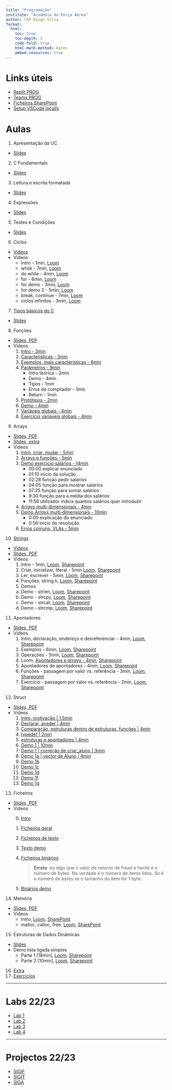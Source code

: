 ```yaml
---
title: "Programação"
institute: "Academia da Força Aérea"
author: CAP Diogo Silva
format: 
  html:
    toc: true
    toc-depth: 3
    code-fold: true
    html-math-method: katex
    embed-resources: true
---
```



# Links úteis

- [Replit PROG](https://replit.com/team/prog-2223-spring)
- [Teams PROG](https://teams.microsoft.com/l/team/19%3adZZ31rCQAvu0eEXj_VSCSn5L8nacNUAkkRmGhTqEFuk1%40thread.tacv2/conversations?groupId=696ce216-60a9-4f1e-87fb-296d6bafc8a2&tenantId=134d2a6d-3191-4c4a-a80b-1b18cb5bdba1)
- [Ficheiros SharePoint](https://academiafaedupt.sharepoint.com/sites/PROG2223Spring/Documentos%20Partilhados/Forms/AllItems.aspx?id=%2Fsites%2FPROG2223Spring%2FDocumentos%20Partilhados%2FGeneral&viewid=9162f8b4%2Def01%2D49b3%2D97a7%2D13cb7be9b804)
- [Setup VSCode locally](https://www.youtube.com/watch?v=HiyfEbbCWT4)


# Aulas

1. Apresentação da UC
  - [Slides](pdf/00_apresentacao_UC.pptx.pdf)
2. C Fundamentals
  - [Slides](markdown/2_fundamentals.html)
3. Leitura e escrita formatada
  - [Slides](markdown/3_formated_io.html)
4. Expressões
  - [Slides](markdown/4_expressoes.html)
5. Testes e Condições
  - [Slides](pdf/03_testes_condicoes.pptx.pdf)
6. Ciclos
  - [Videos](markdown/06_ciclos.hmtl)
  - Videos
    - Intro - 1min, [Loom](https://www.loom.com/share/48dd9bb7662343159bb581f499debdc0)
    - while - 7min, [Loom](https://www.loom.com/share/2b435d2ec2da4165ae5e943a9dc36182)
    - do while - 4min, [Loom](https://www.loom.com/share/69275e49f264496d85c0fde6389f1dd6)
    - for - 6min, [Loom](https://www.loom.com/share/fb94b099d5f04023b024a243b3dfa376)
    - for demo - 3min, [Loom](https://www.loom.com/share/3512230a0dc949dd80054172b6e5d1bf)
    - for demo 2 - 5min, [Loom](https://www.loom.com/share/4a77c55a3af34b6b9e06f7047ade10b1)
    - break, continue - 7min, [Loom](https://www.loom.com/share/cc6c4759e0d146a7beca0bf6eab39838)
    - ciclos infinitos - 3min, [Loom](https://www.loom.com/share/fd69abb573e249db86cec288fa71bcd1)
7. [Tipos básicos do C](#/7_basic_types)
  - [Slides](markdown/7_basic_types.qmd)
8. Funções
  - [Slides, PDF](pdf/05_funcoes.pptx.pdf)
  - Videos
    1. [Intro - 3min](https://www.loom.com/share/28199e9e95b548db82288bd28de587e0)
    2. [Caracteristicas - 3min](https://www.loom.com/share/cbd82b399f684b03b4b2fba6fed51ed6)
    3. [Exemplos, mais caracteristicas - 6min](https://www.loom.com/share/77f9f39daa334be8bd95f4729feac9e0)
    4. [Parâmetros - 9min](https://www.loom.com/share/1586bc9c822c4822aa1bc80ede29ca37)
        - Intro teórica - 2min
        - Demo - 4min
        - Tipos - 1min
        - Erros de compilador - 1min
        - Return - 1min
    5. [Protótipos - 2min](https://www.loom.com/share/9951e3a62822415f904cd20afa0bc180)
    6. [Demo - 4min](https://www.loom.com/share/ee1c7a5efc354011a5d9a2088cbb0cc0)
    7. [Variáveis globais - 4min](https://www.loom.com/share/716217fc1f724df39eebb312d5c2cebf)
    8. [Exercício variáveis globais - 4min](https://www.loom.com/share/1bd159b2d98548d980cf061986c51482)
9. Arrays
  - [Slides, PDF](pdf/06_arrays.pptx.pdf)
  - [Slides, extra](markdown/09_arrays.html)
  - Videos
    1. [Intro, criar, mudar - 5min](https://www.loom.com/share/72db64a535b2489ba91d65010bfadc63)
    2. [Arrays e funções - 5min](https://www.loom.com/share/2ce3044d564e49f9bd11c4ca138e6851)
    3. [Demo exercício salários - 14min](https://www.loom.com/share/2583c4a69d0141de8f1a1271ad92c9e1)
        - 00:00 explicar enunciado
        - 01:10 inicio da solução
        - 02:28 função pedir salarios
        - 04:05 função para mostrar salários
        - 07:25 função para somar salários
        - 9:30 função para a média dos salários
        - 11:56 utilizador indica quantos salários quer introduzir
    4. [_Arrays_ multi-dimensionais - 4min](https://www.loom.com/share/9316e9020fa74a409f6c492d69dc7b76)
    5. [Demo _Arrays_ multi-dimensionais - 10min](https://www.loom.com/share/2c9dfef1a9f64ae7b84092c4111933cc)
        - 0:00 explicação do enunciado
        - 0:56 inicio do resolução
    6. [Erros comuns, VLAs - 5min](https://www.loom.com/share/a5ef7a580a604309b9b3938e3b47552e)
10. [Strings](#/string)
- [Videos](#/string_videos)
- [Slides, PDF](pdf/07_strings.pptx.pdf)
- Videos
  1. Intro - 1min, [Loom](https://www.loom.com/share/052f8b6943a24194a8c230c1ee2b373e), [Sharepoint](https://academiafaedupt.sharepoint.com/:v:/s/PROG2223Spring/EflKPccpx3ZGsIg_mdXQ9WgBNXK8todrctgeiIPzLTMQwQ?e=rnKyXM)
  2. Criar, inicializar, literal - 5min [Loom](https://www.loom.com/share/fa4721a776c3422b8a010c078c6feec9), [Sharepoint](https://academiafaedupt.sharepoint.com/:v:/s/PROG2223Spring/Ed8UpvOvBqZKsBksYk8Jj1kBSqvIkrpLwa6dDwOflHSIKQ?e=HmaEq6)
  3. Ler, escrever - 5min, [Loom](https://www.loom.com/share/fa5d7352b0444e1485d71054e8f8d595), [Sharepoint](https://academiafaedupt.sharepoint.com/:v:/s/PROG2223Spring/EazN3K3j0rxPr1jxJiNaWoYB442Juc2ydb1UzMdV_GO2zw?e=i319iJ)
  4. Funções, string.h, [Loom](https://www.loom.com/share/71ce0707b88f4859bc68e64a3460db35), [Sharepoint](https://academiafaedupt.sharepoint.com/:v:/s/PROG2223Spring/ERFd3N2aXi5EqJcMA3FZAwMBfrLIwlswJgiHFQOtiFY44w?e=3cRImV)
  5. Demos
    a. Demo - strlen, [Loom](https://www.loom.com/share/71db4a4008af4790b87e1e6968aa5bb2), [Sharepoint](https://academiafaedupt.sharepoint.com/:v:/s/PROG2223Spring/Ed5di9hPiixAsB_j1Z9RTt4BFw0-6u5edBTQQY6UKb60vA?e=33hZ2K)
    b. Demo - strcpy, [Loom](https://www.loom.com/share/ee62ce4b631d498e83a8088b201f64fa), [Sharepoint](https://academiafaedupt.sharepoint.com/:v:/s/PROG2223Spring/EWtON_ZHX8lBvLtzfNFGVRkB9yEM7yMCmXFdLF-eRiTHLg?e=AfjcRh)
    c. Demo - strcat, [Loom](https://www.loom.com/share/483befaa51ec4931b6e19752f084d678), [Sharepoint](https://academiafaedupt.sharepoint.com/:v:/s/PROG2223Spring/ETw_d7vexypGkvDlrXrn_IYBmK6s17uTdYXShxpBil7t4Q?e=IW4tEp)
    d. Demo - strcmp, [Loom](https://www.loom.com/share/d70b512fa5f249efadd1c15c78c6044b), [Sharepoint](https://academiafaedupt.sharepoint.com/:v:/s/PROG2223Spring/EVdBbHGKHqFCuKrn_12u2-oBjj5Na_yVBPZb3sfyTpECvQ?e=iJfHwN)
11. Apontadores
  - [Slides, PDF](pdf/08_pointers.pptx.pdf)
  - Videos
    1. Intro, declaração, endereço e desreferenciar - 4min, [Loom](https://www.loom.com/share/637504006dd44b679cc9340ead5f07e7), [Sharepoint](https://academiafaedupt.sharepoint.com/:v:/s/PROG2223Spring/Eco8bQHDApFEjWrpb_V3zS4BqoZnurU5TbifgTKNpMZ7YQ?e=fr5JMs)
    2. Exemplos - 6min, [Loom](https://www.loom.com/share/a11e3238c9a7434a8f70df8324572f52), [Sharepoint](https://academiafaedupt.sharepoint.com/:v:/s/PROG2223Spring/EYCJ_7iig71OkyHH4W2IP-YBqMjtelkSMVPVaJ6duFSCjQ?e=hTMwZr)
    3. Operações - 5min, [Loom](https://www.loom.com/share/6f8dd8ef744a458bb3a53d9be907598b), [Sharepoint](https://academiafaedupt.sharepoint.com/:v:/s/PROG2223Spring/ESlM0vQcOe5OuBmCGXTB5EwB7LODp4BvSsnSfLVxlovg6A?e=faxdJ6)
    4. Loom, [Apontadores e _arrays_ - 4min](https://www.loom.com/share/cfe237b27168414aaaefac3fd0d0a574), [Sharepoint](https://academiafaedupt.sharepoint.com/:v:/s/PROG2223Spring/Ef9Ilw0e1YdPs4FhHnM_IT4BBaDox1ogY5qSrhPKx9MFSA?e=RjczwN)
    5. Apontadores de apontadores - 4min, [Loom](https://www.loom.com/share/ce0ebf11069f4881890057a919dce182), [Sharepoint](https://academiafaedupt.sharepoint.com/:v:/s/PROG2223Spring/EZl17sL3w39GqRhWRQsrI2YBKzAU-sqtiZhDTodu1JhrPA?e=deQeO5)
    6. Funções - passagem por valor vs. referência - 3min, [Loom](https://www.loom.com/share/ba92de73d5e9466eb4272e0cd26e7512), [Sharepoint](https://academiafaedupt.sharepoint.com/:v:/s/PROG2223Spring/EYEbfIMPrtZHiyOhHfBkZGoBw16bCdrw5ToadbufHB7buw?e=S0kBEt)
    7. Exercício - passagem por valor vs. referência - 2min, [Loom](https://www.loom.com/share/ba92de73d5e9466eb4272e0cd26e7512), [Sharepoint](https://academiafaedupt.sharepoint.com/:v:/s/PROG2223Spring/EWPt94J0dFdNpB7XGz33uS4Bu40iOg_vT924r-OVX_g-AQ?e=o3WfTd)

12. Struct
  - [Slides, PDF](pdf/10_struct.pdf)
  - Videos
    1. [Intro, motivação | 1.5min](https://www.loom.com/share/bea2cbd37ce74a7b9d5c7a881169985a)
    2. [Declarar, aceder | 4min](https://www.loom.com/share/b7f6b136b06945deabb4a46d5f96a1f2)
    3. [Comparação, estruturas dentro de estruturas, funções | 4min](https://www.loom.com/share/2ce3c39cdd18400e9a21221f73ecc6bc)
    4. [typedef | 2min](https://www.loom.com/share/9867f03b2f3d4a18a9b2fbeaa4cf08f7)
    5. [estruturas e apontadores | 4min](https://www.loom.com/share/3d28ce3e73e748bf89c3daad774940b5)
    6. [Demo 1 | 10min](https://www.loom.com/share/80c0eace852b42c897bb420b4bd8dcfd)
    7. [Demo 1 | correção de criar_aluno | 3min](https://www.loom.com/share/f6c2db7eb645495dbd207f37fdb7366d)
    8. [Demo 1a | vector de Aluno | 4min](https://www.loom.com/share/e9dc20b505b04c1891e4efd0cea2e548)
    9. [Demo 1b](https://www.loom.com/share/f067103801864b5cb8bc2bcbaa7f4eea)
    10. [Demo 1c](https://www.loom.com/share/6440a24081944296bc94c7e0e768a98b)
    11. [Demo 1d](https://www.loom.com/share/6440a24081944296bc94c7e0e768a98b)
    12. [Demo 1f](https://www.loom.com/share/93b3b54c1b694e91b50bd27513855725)
    13. [Demo 1g](https://www.loom.com/share/ab6294191a52423ca921aacd6c550be6)

13. Ficheiros
  - [Slides, PDF](pdf/11_files.pptx.pdf)
  - Videos
    0. [Intro](https://www.loom.com/share/cbb3b9eac5294664b9d3a021737cb5b8)
    1. [Ficheiros geral](https://www.loom.com/share/9e2d4b6876f445dd861949ac8b2821a1)
    2. [Ficheiros de texto](https://www.loom.com/share/8c334b2f99464207b1c9add3f1a4c1ab)
    3. [Texto demo](https://www.loom.com/share/7181d4a0a92c4bcca7210e693419e9a0)
    4. [Ficheiros binários](https://www.loom.com/share/b40a7131473447f8a14373b36df6a0a5)

        > **Errata**: eu digo que o valor de retorno de fread e fwrite é o número de bytes. Na verdade é o número de items lidos. Só é o número de bytes se o tamanho do item for 1 byte.
    
    5. [Binários demo](https://www.loom.com/share/2e168ff6137a4f4882a5ef52cb63ffbd)

14. Memória
  - [Slides, PDF](pdf/12_memoria.pptx.pdf)
  - Videos
    - Intro, [Loom](https://www.loom.com/share/2c9e5aa739764e05a8cb664ad0d5afef), [SharePoint](https://academiafaedupt.sharepoint.com/:v:/s/PROG_GERAL/ETOY2CT6fItCq5puj37XmCoBXsxgD4y83VAKejGOrgV4OQ?e=CymNfq)
    - malloc, calloc, free, [Loom](https://www.loom.com/share/35d2a5b215e84870889b33be33f2ef27), [SharePoint](https://academiafaedupt.sharepoint.com/:v:/s/PROG_GERAL/EQFff4qsSb9Dn-ReH2UCUWYB2bMqoVvixznqL5trHK9Nww?e=0VglTO)

15. Estruturas de Dados Dinâmicas
  - [Slides](markdown/15_data_structs.qmd)
  - Demo lista ligada simples
    - Parte 1 [18min], [Loom](https://www.loom.com/share/3799c929dc2c4c088379b7348c578f23), [Sharepoint](https://academiafaedupt.sharepoint.com/:v:/s/PROG2223Spring/EQchSjaLg6tBj-ExwuXsI8QBeuZJLwfb6KGVcpGbD6olsg?e=ZBCv1K)
    - Parte 2 [10min], [Loom](https://www.loom.com/share/0a066eabbef54218b82de895c08b785f), [Sharepoint](https://academiafaedupt.sharepoint.com/:v:/s/PROG2223Spring/EQvJbvk6HYlEodPTQMOdWS4BfqlZSs_CTtLuTa7fMglcUg?e=bZ58Vg)


16. [Extra](#/extra)
17. [Exercícios](exercicios.qmd)


---

# Labs 22/23

- [Lab 1](markdown/labs/2223/lab1_funcoes/lab1_navigation.html)
- [Lab 2](markdown/labs/2223/lab2_array/lab2_stats.html)
- [Lab 3](markdown/labs/2223/lab3_file_struct/lab3.html)
- [Lab 4](markdown/labs/2223/lab4_dynamic_data_structures/lab4_encrypted.html)

---

# Projectos 22/23

- [SIGIF](markdown/projects/2223/enunciado_frota.html)
- [SIGIT](markdown/projects/2223/enunciado_tripulacao.html)
- [SIGA](markdown/projects/2223/enunciado_ativos.html)